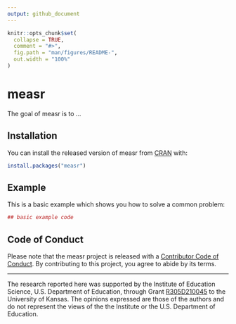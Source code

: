 ```yaml
---
output: github_document
---
```


<!-- README.md is generated from README.Rmd. Please edit that file -->

```r
knitr::opts_chunk$set(
  collapse = TRUE,
  comment = "#>",
  fig.path = "man/figures/README-",
  out.width = "100%"
)
```

# measr

<!-- badges: start -->
<!-- badges: end -->

The goal of measr is to ...

## Installation

You can install the released version of measr from [CRAN](https://CRAN.R-project.org) with:

``` r
install.packages("measr")
```

## Example

This is a basic example which shows you how to solve a common problem:

```r
## basic example code
```

## Code of Conduct
  
Please note that the measr project is released with a [Contributor Code of Conduct](https://measr.dev/CODE_OF_CONDUCT.html). By contributing to this project, you agree to abide by its terms.

---

The research reported here was supported by the Institute of Education Science, U.S. Department of Education, through Grant [R305D210045](https://ies.ed.gov/funding/grantsearch/details.asp?ID=4546) to the University of Kansas. The opinions expressed are those of the authors and do not represent the views of the the Institute or the U.S. Department of Education.
